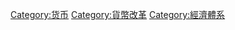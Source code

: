 {{catmore}}

[[Category:货币|Category:货币]]
[[Category:貨幣改革|Category:貨幣改革]]
[[Category:經濟體系|Category:經濟體系]]
